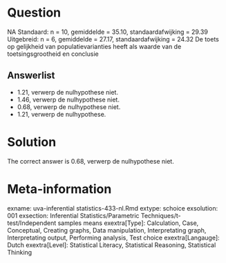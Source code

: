 Question
========

NA
Standaard: n = 10, gemiddelde = 35.10, standaardafwijking = 29.39
Uitgebreid: n = 6, gemiddelde = 27.17, standaardafwijking = 24.32
De toets op gelijkheid van populatievarianties heeft als waarde van de toetsingsgrootheid en conclusie

Answerlist
----------
* 1.21, verwerp de nulhypothese niet.
* 1.46, verwerp de nulhypothese niet.
* 0.68, verwerp de nulhypothese niet.
* 1.21, verwerp de nulhypothese.

Solution
========

The correct answer is  0.68, verwerp de nulhypothese niet.

Meta-information
================
exname: uva-inferential statistics-433-nl.Rmd
extype: schoice
exsolution: 001
exsection: Inferential Statistics/Parametric Techniques/t-test/Independent samples means
exextra[Type]: Calculation, Case, Conceptual, Creating graphs, Data manipulation, Interpretating graph, Interpretating output, Performing analysis, Test choice
exextra[Langauge]: Dutch
exextra[Level]: Statistical Literacy, Statistical Reasoning, Statistical Thinking
